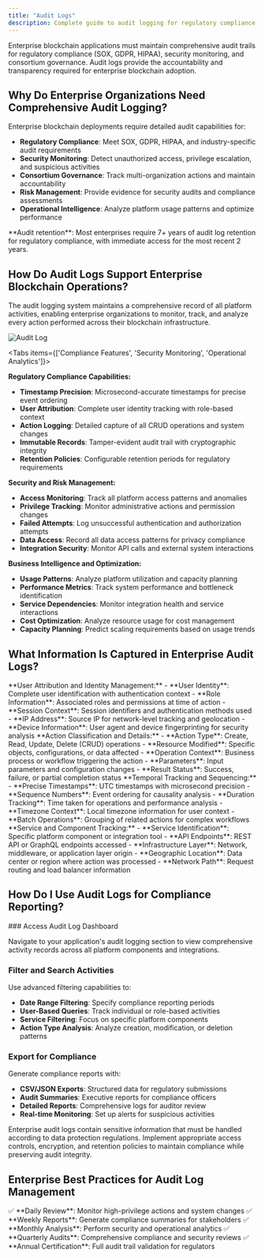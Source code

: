 ```yaml
---
title: "Audit Logs"
description: Complete guide to audit logging for regulatory compliance, security monitoring, and consortium governance in enterprise blockchain networks
---
```



<Callout type="info" title="Enterprise Compliance Requirements">
Enterprise blockchain applications must maintain comprehensive audit trails for regulatory compliance (SOX, GDPR, HIPAA), security monitoring, and consortium governance. Audit logs provide the accountability and transparency required for enterprise blockchain adoption.
</Callout>

## Why Do Enterprise Organizations Need Comprehensive Audit Logging?

Enterprise blockchain deployments require detailed audit capabilities for:

- **Regulatory Compliance**: Meet SOX, GDPR, HIPAA, and industry-specific audit requirements
- **Security Monitoring**: Detect unauthorized access, privilege escalation, and suspicious activities
- **Consortium Governance**: Track multi-organization actions and maintain accountability
- **Risk Management**: Provide evidence for security audits and compliance assessments
- **Operational Intelligence**: Analyze platform usage patterns and optimize performance

<Card title="Compliance Timeline" icon="shield">
**Audit retention**: Most enterprises require 7+ years of audit log retention for regulatory compliance, with immediate access for the most recent 2 years.
</Card>

## How Do Audit Logs Support Enterprise Blockchain Operations?

The audit logging system maintains a comprehensive record of all platform activities, enabling enterprise organizations to monitor, track, and analyze every action performed across their blockchain infrastructure.

![Audit Log](../../../img/building-with-settlemint/audit-log.png)

<Tabs items={['Compliance Features', 'Security Monitoring', 'Operational Analytics']}>
<Tab value="Compliance Features">

**Regulatory Compliance Capabilities:**
- **Timestamp Precision**: Microsecond-accurate timestamps for precise event ordering
- **User Attribution**: Complete user identity tracking with role-based context
- **Action Logging**: Detailed capture of all CRUD operations and system changes
- **Immutable Records**: Tamper-evident audit trail with cryptographic integrity
- **Retention Policies**: Configurable retention periods for regulatory requirements

</Tab>
<Tab value="Security Monitoring">

**Security and Risk Management:**
- **Access Monitoring**: Track all platform access patterns and anomalies
- **Privilege Tracking**: Monitor administrative actions and permission changes
- **Failed Attempts**: Log unsuccessful authentication and authorization attempts
- **Data Access**: Record all data access patterns for privacy compliance
- **Integration Security**: Monitor API calls and external system interactions

</Tab>
<Tab value="Operational Analytics">

**Business Intelligence and Optimization:**
- **Usage Patterns**: Analyze platform utilization and capacity planning
- **Performance Metrics**: Track system performance and bottleneck identification
- **Service Dependencies**: Monitor integration health and service interactions
- **Cost Optimization**: Analyze resource usage for cost management
- **Capacity Planning**: Predict scaling requirements based on usage trends

</Tab>
</Tabs>

## What Information Is Captured in Enterprise Audit Logs?

<Accordions>
<Accordion title="Who Performed the Action?">
**User Attribution and Identity Management:**
- **User Identity**: Complete user identification with authentication context
- **Role Information**: Associated roles and permissions at time of action
- **Session Context**: Session identifiers and authentication methods used
- **IP Address**: Source IP for network-level tracking and geolocation
- **Device Information**: User agent and device fingerprinting for security analysis
</Accordion>

<Accordion title="What Action Was Performed?">
**Action Classification and Details:**
- **Action Type**: Create, Read, Update, Delete (CRUD) operations
- **Resource Modified**: Specific objects, configurations, or data affected
- **Operation Context**: Business process or workflow triggering the action
- **Parameters**: Input parameters and configuration changes
- **Result Status**: Success, failure, or partial completion status
</Accordion>

<Accordion title="When Did the Action Occur?">
**Temporal Tracking and Sequencing:**
- **Precise Timestamps**: UTC timestamps with microsecond precision
- **Sequence Numbers**: Event ordering for causality analysis
- **Duration Tracking**: Time taken for operations and performance analysis
- **Timezone Context**: Local timezone information for user context
- **Batch Operations**: Grouping of related actions for complex workflows
</Accordion>

<Accordion title="Where Did the Action Originate?">
**Service and Component Tracking:**
- **Service Identification**: Specific platform component or integration tool
- **API Endpoints**: REST API or GraphQL endpoints accessed
- **Infrastructure Layer**: Network, middleware, or application layer origin
- **Geographic Location**: Data center or region where action was processed
- **Network Path**: Request routing and load balancer information
</Accordion>
</Accordions>

## How Do I Use Audit Logs for Compliance Reporting?

<Steps>
### Access Audit Log Dashboard

Navigate to your application's audit logging section to view comprehensive activity records across all platform components and integrations.

### Filter and Search Activities

Use advanced filtering capabilities to:
- **Date Range Filtering**: Specify compliance reporting periods
- **User-Based Queries**: Track individual or role-based activities
- **Service Filtering**: Focus on specific platform components
- **Action Type Analysis**: Analyze creation, modification, or deletion patterns

### Export for Compliance

Generate compliance reports with:
- **CSV/JSON Exports**: Structured data for regulatory submissions
- **Audit Summaries**: Executive reports for compliance officers
- **Detailed Reports**: Comprehensive logs for auditor review
- **Real-time Monitoring**: Set up alerts for suspicious activities
</Steps>

<Callout type="warning" title="Data Retention and Privacy">
Enterprise audit logs contain sensitive information that must be handled according to data protection regulations. Implement appropriate access controls, encryption, and retention policies to maintain compliance while preserving audit integrity.
</Callout>

## Enterprise Best Practices for Audit Log Management

<Card title="Compliance Checklist" icon="checklist">
✅ **Daily Review**: Monitor high-privilege actions and system changes  
✅ **Weekly Reports**: Generate compliance summaries for stakeholders  
✅ **Monthly Analysis**: Perform security and operational analytics  
✅ **Quarterly Audits**: Comprehensive compliance and security reviews  
✅ **Annual Certification**: Full audit trail validation for regulators
</Card>